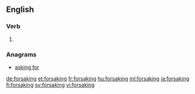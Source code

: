 ==English==

===Verb===
{{head|en|present participle}}

# {{present participle of|forsake|lang=en}}

===Anagrams===
* [[asking for#English|asking for]]

[[de:forsaking]]
[[et:forsaking]]
[[fr:forsaking]]
[[hu:forsaking]]
[[ml:forsaking]]
[[ja:forsaking]]
[[fi:forsaking]]
[[sv:forsaking]]
[[vi:forsaking]]